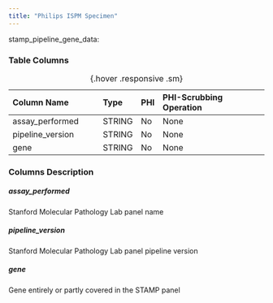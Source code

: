 ```yaml
---
title: "Philips ISPM Specimen"
---
```


stamp_pipeline_gene_data:

### Table Columns

| Column Name              | Type   | PHI  | PHI-Scrubbing Operation        |
|:-------------------------|:-------|:-----|:-------------------------------|
| assay_performed          | STRING | No   | None                           |
| pipeline_version         | STRING | No   | None                           |
| gene                     | STRING | No   | None                           |

:  {.hover .responsive .sm}

### Columns Description


##### assay_performed

Stanford Molecular Pathology Lab panel name

##### pipeline_version

Stanford Molecular Pathology Lab panel pipeline version

##### gene

Gene entirely or partly covered in the STAMP panel

